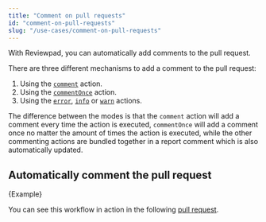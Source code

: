 ```yaml
---
title: "Comment on pull requests"
id: "comment-on-pull-requests"
slug: "/use-cases/comment-on-pull-requests"
---
```



With Reviewpad, you can automatically add comments to the pull request.

There are three different mechanisms to add a comment to the pull request:

1. Using the [`comment`](/guides/built-ins#comment) action.
2. Using the [`commentOnce`](/guides/built-ins#commentonce) action.
3. Using the [`error`](/guides/built-ins#error), [`info`](/guides/built-ins#info) or [`warn`](/guides/built-ins#warn) actions.

The difference between the modes is that the `comment` action will add a comment every time the action is executed, `commentOnce` will add a comment once no matter the amount of times the action is executed, while the other commenting actions are bundled together in a report comment which is also automatically updated.

## Automatically comment the pull request

<CodeBlock language="yml">{Example}</CodeBlock>

You can see this workflow in action in the following [pull request](https://github.com/reviewpad/action-showcase/pull/17).
